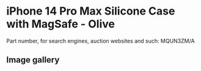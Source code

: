
# iPhone 14 Pro Max Silicone Case with MagSafe - Olive

Part number, for search engines, auction websites and such: MQUN3ZM/A

## Image gallery

<div style={{ width: '100%', maxWidth: '768px' }}>
<GalleryComponent
    images={[
      {
        original: "/everysource/MQUN3.webp",
        thumbnail: "/everypreview/MQUN3.webp",
      },
      {
        original: "/everysource/MQUN3_AV1.webp",
        thumbnail: "/everypreview/MQUN3_AV1.webp",
      },
      {
        original: "/everysource/MQUN3_AV2.webp",
        thumbnail: "/everypreview/MQUN3_AV2.webp",
      },
      {
        original: "/everysource/MQUN3_AV3.webp",
        thumbnail: "/everypreview/MQUN3_AV3.webp",
      }
    ]}
  />
</div>